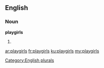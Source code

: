 ==English==

===Noun===
'''playgirls'''

# {{plural of|[[playgirl]]}}

[[Category:English plurals]]

[[ar:playgirls]]
[[fr:playgirls]]
[[ku:playgirls]]
[[my:playgirls]]